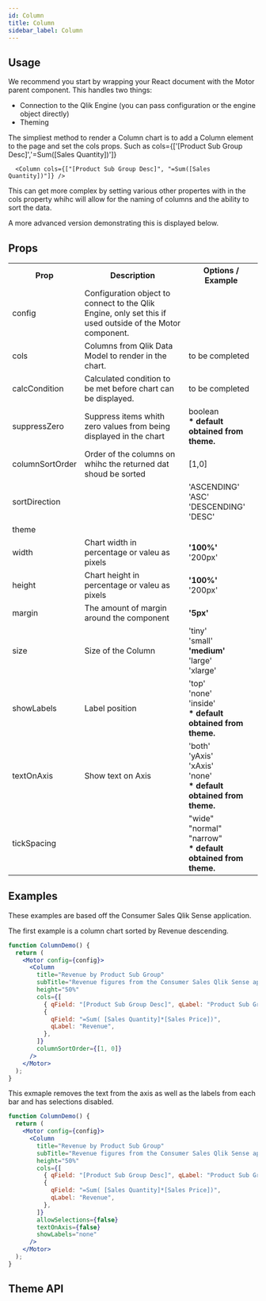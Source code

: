 ```yaml
---
id: Column
title: Column
sidebar_label: Column
---
```


## Usage

We recommend you start by wrapping your React document with the Motor parent component.
This handles two things:

- Connection to the Qlik Engine (you can pass configuration or the engine object directly)
- Theming

The simpliest method to render a Column chart is to add a Column element to the page and set the cols props. Such as cols={['[Product Sub Group Desc]','=Sum([Sales Quantity])']}

      <Column cols={["[Product Sub Group Desc]", "=Sum([Sales Quantity])"]} />

This can get more complex by setting various other propertes with in the cols property whihc will allow for the naming of columns and the ability to sort the data.

A more advanced version demonstrating this is displayed below.

## Props

<table>
  <tr>
    <th>Prop</th>
    <th>Description</th>
    <th>Options / Example</th>
  </tr>
  <tr>
    <td>config</td>
    <td>
      Configuration object to connect to the Qlik Engine, only set this if used
      outside of the Motor component.
    </td>
    <td></td>

  </tr>
  <tr>
    <td>cols</td>
    <td>Columns from Qlik Data Model to render in the chart. </td>
    <td>to be completed</td>
  </tr>
  <tr>
    <td>calcCondition</td>
    <td>Calculated condition to be met before chart can be displayed.</td>
    <td>to be completed</td>
  </tr>
  <tr>
    <td>suppressZero</td>
    <td>Suppress items whith zero values from being displayed in the chart</td>
    <td>
      boolean <br />
      <b>* default obtained from theme.</b>
    </td>
  </tr>
  <tr>
    <td>columnSortOrder</td>
    <td>Order of the columns on whihc the returned dat shoud be sorted</td>
    <td>[1,0]</td>
  </tr>
  <tr>
    <td>sortDirection</td>
    <td></td>
    <td>'ASCENDING' <br />
   'ASC' <br />
    'DESCENDING' <br />
    'DESC' <br /></td>
  </tr>
  <tr>
    <td>theme</td>
    <td></td>
    <td></td>
  </tr>
  <tr>
    <td>width</td>
    <td>Chart width in percentage or valeu as pixels</td>
    <td>
      <b>'100%'</b>
      <br />
      '200px'
    </td>
  </tr>
  <tr>
    <td>height</td>
    <td>Chart height in percentage or valeu as pixels</td>
    <td>
      <b>'100%'</b>
      <br />
      '200px'
    </td>
  </tr>
  <tr>
    <td>margin</td>
    <td>The amount of margin around the component</td>
    <td>
      <b>'5px'</b>
    </td>
  </tr>
  <tr>
    <td>size</td>
    <td>Size of the Column </td>
    <td>
      'tiny'
      <br />
      'small'
      <br />
      <b>'medium'</b>
      <br />
      'large'
      <br />
      'xlarge'
    </td>
  </tr>
  <tr>
    <td>showLabels</td>
    <td>Label position</td>
    <td>
      'top'
      <br />
      'none'
      <br />
      'inside'
      <br />
      <b>* default obtained from theme.</b>
      <br />
    </td>
  </tr>
  <tr>
    <td>textOnAxis</td>
    <td>Show text on Axis</td>
    <td>
      'both'
      <br />
      'yAxis'
      <br />
      'xAxis'
      <br />
      'none'
      <br />
      <b>* default obtained from theme.</b>
    </td>
  </tr>
  <tr>
    <td>tickSpacing</td>
    <td></td>
    <td>
      "wide"
      <br />
      "normal"
      <br />
      "narrow"
      <br />
      <b>* default obtained from theme.</b>
    </td>
  </tr>
</table>

## Examples

These examples are based off the Consumer Sales Qlik Sense application.

The first example is a column chart sorted by Revenue descending.

```jsx live
function ColumnDemo() {
  return (
    <Motor config={config}>
      <Column
        title="Revenue by Product Sub Group"
        subTitle="Revenue figures from the Consumer Sales Qlik Sense applocation"
        height="50%"
        cols={[
          { qField: "[Product Sub Group Desc]", qLabel: "Product Sub Group" },
          {
            qField: "=Sum( [Sales Quantity]*[Sales Price])",
            qLabel: "Revenue",
          },
        ]}
        columnSortOrder={[1, 0]}
      />
    </Motor>
  );
}
```

This exmaple removes the text from the axis as well as the labels from each bar and has selections disabled.

```jsx live
function ColumnDemo() {
  return (
    <Motor config={config}>
      <Column
        title="Revenue by Product Sub Group"
        subTitle="Revenue figures from the Consumer Sales Qlik Sense applocation"
        height="50%"
        cols={[
          { qField: "[Product Sub Group Desc]", qLabel: "Product Sub Group" },
          {
            qField: "=Sum( [Sales Quantity]*[Sales Price])",
            qLabel: "Revenue",
          },
        ]}
        allowSelections={false}
        textOnAxis={false}
        showLabels="none"
      />
    </Motor>
  );
}
```

## Theme API
